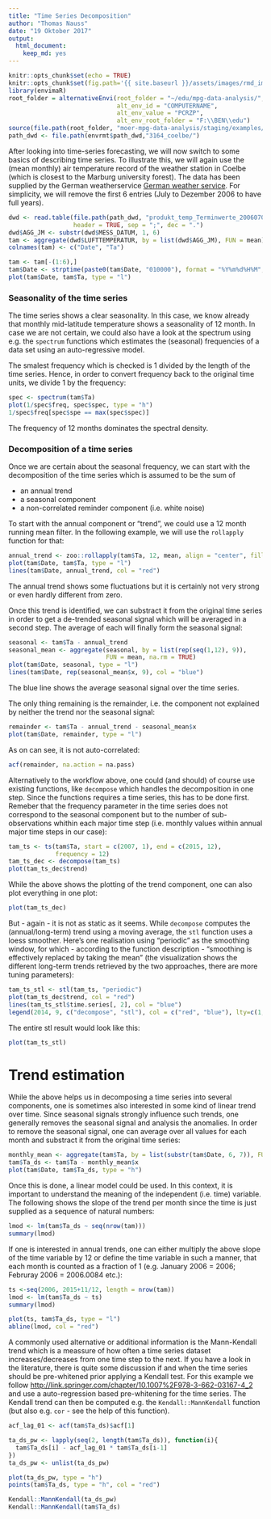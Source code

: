 ```yaml
---
title: "Time Series Decomposition"
author: "Thomas Nauss"
date: "19 Oktober 2017"
output: 
  html_document: 
    keep_md: yes
---
```

```r
knitr::opts_chunk$set(echo = TRUE)
knitr::opts_chunk$set(fig.path='{{ site.baseurl }}/assets/images/rmd_images/e10-02/')
library(envimaR)
root_folder = alternativeEnvi(root_folder = "~/edu/mpg-data-analysis/", 
                              alt_env_id = "COMPUTERNAME",
                              alt_env_value = "PCRZP", 
                              alt_env_root_folder = "F:\\BEN\\edu")
source(file.path(root_folder, "moer-mpg-data-analysis/staging/examples/000_set_environment.R"))
path_dwd <- file.path(envrmt$path_dwd,"3164_coelbe/")
```

After looking into time-series forecasting, we will now switch to some basics of describing time series. To illustrate this, we will again use the (mean monthly) air temperature record of the weather station in Coelbe (which is closest to the Marburg university forest). The data has been supplied by the German weatherservice [German weather service](ftp://ftp-cdc.dwd.de/pub/CDC/observations_germany/). For simplicity, we will remove the first 6 entries (July to Dezember 2006 to have full years).
```r
dwd <- read.table(file.path(path_dwd, "produkt_temp_Terminwerte_20060701_20151231_03164.txt"),
                  header = TRUE, sep = ";", dec = ".")
dwd$AGG_JM <- substr(dwd$MESS_DATUM, 1, 6)
tam <- aggregate(dwd$LUFTTEMPERATUR, by = list(dwd$AGG_JM), FUN = mean)
colnames(tam) <- c("Date", "Ta")
```


```r
tam <- tam[-(1:6),]
tam$Date <- strptime(paste0(tam$Date, "010000"), format = "%Y%m%d%H%M", tz = "UTC")
plot(tam$Date, tam$Ta, type = "l")
```

### Seasonality of the time series
The time series shows a clear seasonality. In this case, we know already that monthly mid-latitude temperature shows a seasonality of 12 month. In case we are not certain, we could also have a look at the spectrum using e.g. the ``spectrum`` functions which estimates the (seasonal) frequencies of a data set using an auto-regressive model. 

The smalest frequency which is checked is 1 divided by the length of the time series. Hence, in order to convert frequency back to the original time units, we divide 1 by the frequency:
```r
spec <- spectrum(tam$Ta)
plot(1/spec$freq, spec$spec, type = "h")
1/spec$freq[spec$spe == max(spec$spec)]
```

The frequency of 12 months dominates the spectral density.

### Decomposition of a time series
Once we are certain about the seasonal frequency, we can start with the decomposition of the time series which is assumed to be the sum of

* an annual trend
* a seasonal component
* a non-correlated reminder component (i.e. white noise)

To start with the annual component or "trend", we could use a 12 month running mean filter. In the following example, we will use the ``rollapply`` function for that:
```r
annual_trend <- zoo::rollapply(tam$Ta, 12, mean, align = "center", fill = NA)
plot(tam$Date, tam$Ta, type = "l")
lines(tam$Date, annual_trend, col = "red")
```

The annual trend shows some fluctuations but it is certainly not very strong or even hardly different from zero.

Once this trend is identified, we can substract it from the original time series in order to get a de-trended seasonal signal which will be averaged in a second step. The average of each  will finally form the seasonal signal:
```r
seasonal <- tam$Ta - annual_trend
seasonal_mean <- aggregate(seasonal, by = list(rep(seq(1,12), 9)), 
                           FUN = mean, na.rm = TRUE)
plot(tam$Date, seasonal, type = "l")
lines(tam$Date, rep(seasonal_mean$x, 9), col = "blue")
```

The blue line shows the average seasonal signal over the time series.

The only thing remaining is the remainder, i.e. the component not explained by neither the trend nor the seasonal signal:
```r
remainder <- tam$Ta - annual_trend - seasonal_mean$x
plot(tam$Date, remainder, type = "l")
```

As on can see, it is not auto-correlated:
```r
acf(remainder, na.action = na.pass)
```

Alternatively to the workflow above, one could (and should) of course use existing functions, like ``decompose`` which handles the decomposition in one step. Since the functions requires a time series, this has to be done first. Remeber that the frequency parameter in the time series does not correspond to the seasonal component but to the number of sub-observations whithin each major time step (i.e. monthly values within annual major time steps in our case):
```r
tam_ts <- ts(tam$Ta, start = c(2007, 1), end = c(2015, 12), 
             frequency = 12)
tam_ts_dec <- decompose(tam_ts)
plot(tam_ts_dec$trend)
```

While the above shows the plotting of the trend component, one can also plot everything in one plot:
```r
plot(tam_ts_dec)
```


But - again - it is not as static as it seems. While ``decompose`` computes the (annual/long-term) trend using a moving average, the ``stl`` function uses a loess smoother. Here's one realisation using "periodic" as the smoothing window, for which - according to the function description - "smoothing is effectively replaced by taking the mean" (the visualization shows the different long-term trends retrieved by the two approaches, there are more tuning parameters):
```r
tam_ts_stl <- stl(tam_ts, "periodic")
plot(tam_ts_dec$trend, col = "red")
lines(tam_ts_stl$time.series[, 2], col = "blue")
legend(2014, 9, c("decompose", "stl"), col = c("red", "blue"), lty=c(1,1))
```

The entire stl result would look like this:
```r
plot(tam_ts_stl)
```


# Trend estimation
While the above helps us in decomposing a time series into several components, one is sometimes also interested in some kind of linear trend over time. Since seasonal signals strongly influence such trends, one generally removes the seasonal signal and analysis the anomalies. In order to remove the seasonal signal, one can average over all values for each month and substract it from the original time series:
```r
monthly_mean <- aggregate(tam$Ta, by = list(substr(tam$Date, 6, 7)), FUN = mean)
tam$Ta_ds <- tam$Ta - monthly_mean$x
plot(tam$Date, tam$Ta_ds, type = "h")
```

Once this is done, a linear model could be used. In this context, it is important to understand the meaning of the independent (i.e. time) variable. The following shows the slope of the trend per month since the time is just supplied as a sequence of natural numbers:
```r
lmod <- lm(tam$Ta_ds ~ seq(nrow(tam)))
summary(lmod)
```

If one is interested in annual trends, one can either multiply the above slope of the time variable by 12 or define the time variable in such a manner, that each month is counted as a fraction of 1 (e.g. January 2006 = 2006; Februray 2006 = 2006.0084 etc.):
```r
ts <-seq(2006, 2015+11/12, length = nrow(tam))
lmod <- lm(tam$Ta_ds ~ ts)
summary(lmod)

plot(ts, tam$Ta_ds, type = "l")
abline(lmod, col = "red")
```

A commonly used alternative or additional information is the Mann-Kendall trend which is a meassure of how often a time series dataset increases/decreases from one time step to the next. If you have a look in the literature, there is quite some discussion if and when the time series should be pre-whitened prior applying a Kendall test. For this example we follow [http://link.springer.com/chapter/10.1007%2F978-3-662-03167-4_2](von Storch(1995)) and use a auto-regression based pre-whitening for the time series. The Kendall trend can then be computed e.g. the ``Kendall::MannKendall`` function (but also e.g. ``cor`` - see the help of this function).
```r
acf_lag_01 <- acf(tam$Ta_ds)$acf[1]

ta_ds_pw <- lapply(seq(2, length(tam$Ta_ds)), function(i){
  tam$Ta_ds[i] - acf_lag_01 * tam$Ta_ds[i-1]
})
ta_ds_pw <- unlist(ta_ds_pw)

plot(ta_ds_pw, type = "h")
points(tam$Ta_ds, type = "h", col = "red")

Kendall::MannKendall(ta_ds_pw)
Kendall::MannKendall(tam$Ta_ds)
```
